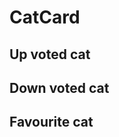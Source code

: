 

<Meta title="Components/CatCard" component={CatCard} />

# CatCard

<Canvas>
  <Story name="Default">
    <CatCard
      imageUrl="test"
      favourite={null}
      voted={null}
      upvotes={0}
      downvotes={0}
    />
  </Story>
</Canvas>

## Up voted cat

<Canvas>
  <Story name="Up voted">
    <CatCard
      imageUrl="test"
      favourite={null}
      voted={true}
      upvotes={1}
      downvotes={0}
    />
  </Story>
</Canvas>

## Down voted cat

<Canvas>
  <Story name="Down voted">
    <CatCard
      imageUrl="test"
      favourite={null}
      voted={false}
      upvotes={1}
      downvotes={0}
    />
  </Story>
</Canvas>

## Favourite cat

<Canvas>
  <Story name="Favourite">
    <CatCard
      imageUrl="test"
      favourite={true}
      voted={null}
      upvotes={256}
      downvotes={3}
    />
  </Story>
</Canvas>
